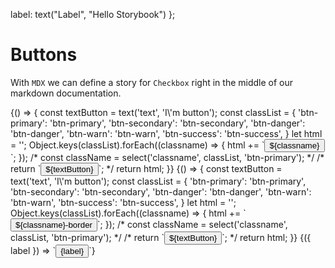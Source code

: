 
  label: text("Label", "Hello Storybook")
};

<Meta title="Content/Button" />

# Buttons

With `MDX` we can define a story for `Checkbox` right in the middle of our
markdown documentation.


<Story name="default" height="100px">
    {() => {
        const textButton = text('text', 'I\'m button');
        const classList = {
            'btn-primary': 'btn-primary',
            'btn-secondary': 'btn-secondary',
            'btn-danger': 'btn-danger',
            'btn-warn': 'btn-warn',
            'btn-success': 'btn-success',
        }
        let html = '';
        Object.keys(classList).forEach((classname) => {
            html += `<button class="${classname}">${classname}</button>`;
        });
        /* const className = select('classname', classList, 'btn-primary'); */
        /* return `<button class="${className}">${textButton}</button>`; */
        return html;
    }}
</Story>

<Story name="borderd" height="100px">
    {() => {
        const textButton = text('text', 'I\'m button');
        const classList = {
            'btn-primary': 'btn-primary',
            'btn-secondary': 'btn-secondary',
            'btn-danger': 'btn-danger',
            'btn-warn': 'btn-warn',
            'btn-success': 'btn-success',
        }
        let html = '';
        Object.keys(classList).forEach((classname) => {
            html += `<button class="${classname}-border">${classname}-border</button>`;
        });
        /* const className = select('classname', classList, 'btn-primary'); */
        /* return `<button class="${className}">${textButton}</button>`; */
        return html;
    }}
</Story>

<Story name="test" height="100px">
    {({ label }) => `<button>{label}</button>`}
</Story>